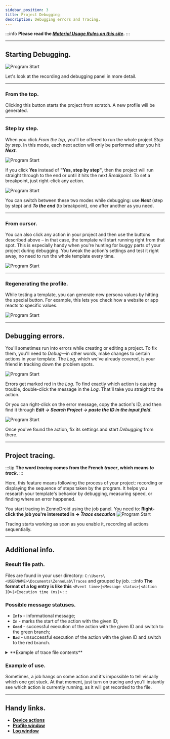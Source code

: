 ```yaml
---
sidebar_position: 3
title: Project Debugging
description: Debugging errors and Tracing.
---
```

:::info **Please read the [*Material Usage Rules on this site*](../Disclaimer).**
:::
_______________________________________________
## Starting Debugging.
![Program Start](./assets/Debugging/Debugging_pic3.png)

Let's look at the recording and debugging panel in more detail.
_______________________________________________
### From the top.
Clicking this button starts the project from scratch. A new profile will be generated.

_______________________________________________
### Step by step.
When you click *From the top*, you'll be offered to run the whole project *Step by step*. In this mode, each next action will only be performed after you hit ***Next***.

![Program Start](./assets/Debugging/Debugging_pic4.png)

If you click **Yes** instead of **"Yes, step by step"**, then the project will run straight through to the end or until it hits the next *Breakpoint*. To set a breakpoint, just right-click any action.

![Program Start](./assets/Debugging/Debugging_pic5.png)

You can switch between these two modes while debugging: use ***Next*** (step by step) and ***To the end*** (to breakpoint), one after another as you need.

_______________________________________________
### From cursor.
You can also click any action in your project and then use the buttons described above – in that case, the template will start running right from that spot. This is especially handy when you're hunting for buggy parts of your project during debugging. You tweak the action's settings and test it right away, no need to run the whole template every time.

![Program Start](./assets/Debugging/Debugging_pic6.png)
_______________________________________________
### Regenerating the profile.
While testing a template, you can generate new persona values by hitting the special button. For example, this lets you check how a website or app reacts to specific values.

![Program Start](./assets/Debugging/Debugging_pic7.png)
_______________________________________________
## Debugging errors.
You'll sometimes run into errors while creating or editing a project. To fix them, you'll need to *Debug*—in other words, make changes to certain actions in your template. The *Log*, which we've already covered, is your friend in tracking down the problem spots.

![Program Start](./assets/Debugging/Debugging_pic2.png)

Errors get marked red in the *Log*. To find exactly which action is causing trouble, double-click the message in the *Log*. That'll take you straight to the action.

Or you can right-click on the error message, copy the action's ID, and then find it through ***Edit → Search Project → paste the ID in the input field***.

![Program Start](./assets/Debugging/Debugging_pic1.png)

Once you've found the action, fix its settings and start *Debugging* from there.
_______________________________________________
## Project tracing.
:::tip **The word *tracing* comes from the French *tracer*, which means *to track*.**
:::

Here, this feature means following the process of your project: recording or displaying the sequence of steps taken by the program. It helps you research your template's behavior by debugging, measuring speed, or finding where an error happened.

You start tracing in ZennoDroid using the job panel. You need to:
**Right-click the job you're interested in → *Trace execution***
![Program Start](./assets/Debugging/Debugging_pic8.png)

Tracing starts working as soon as you enable it, recording all actions sequentially.
_______________________________________________
## Additional info.
### Result file path.
Files are found in your user directory: `C:\Users\<USERNAME>\Documents\ZennoLab\Traces` and grouped by job.
:::info **The format of a log entry is like this**
`<Event time>|<Message status>|<Action ID>|<Execution time (ms)>`
:::
### Possible message statuses.
- **`Info`** - informational message;
- **`In`** - marks the start of the action with the given ID;
- **`Good`** - successful execution of the action with the given ID and switch to the green branch;
- **`Bad`** - unsuccessful execution of the action with the given ID and switch to the red branch.

<details>
<summary>**Example of trace file contents**</summary>
<!--All you need is a blank line-->
    ```
    23-02-2021 06:08:59.3600|Info|---Project Start Execute---|
    23-02-2021 06:09:17.9110|In  |cca-1035|
    23-02-2021 06:09:20.5203|Good|cca-1035|2520
    23-02-2021 06:09:20.5525|In  |8c7d7d95-d574-43a5-a677-6ebc17490caf|
    23-02-2021 06:09:27.3366|Good|8c7d7d95-d574-43a5-a677-6ebc17490caf|6721
    23-02-2021 06:09:27.3571|In  |03aa3431-0d85-4374-ad32-2821d22f1674|
    23-02-2021 06:09:27.3708|Good|03aa3431-0d85-4374-ad32-2821d22f1674|3
    23-02-2021 06:09:27.3893|In  |re-2884|
    23-02-2021 06:09:28.3229|Good|re-2884|918
    23-02-2021 06:09:28.3356|In  |00b6f04c-711c-4362-9404-f8fb2fdf5a51|
    23-02-2021 06:09:28.3463|Good|00b6f04c-711c-4362-9404-f8fb2fdf5a51|0
    23-02-2021 06:09:28.3571|In  |re-4835|
    23-02-2021 06:09:29.0290|Good|re-4835|661
    23-02-2021 06:09:29.0455|In  |67c9448b-ebbe-4f54-8206-868f8ddc38c3|
    23-02-2021 06:09:29.0612|Good|67c9448b-ebbe-4f54-8206-868f8ddc38c3|2
    23-02-2021 06:09:29.3509|Info|---Project Executed---|  
    ```
</details>

### Example of use.
Sometimes, a job hangs on some action and it's impossible to tell visually which one got stuck. At that moment, just turn on tracing and you'll instantly see which action is currently running, as it will get recorded to the file.
_______________________________________________
## Handy links.
- [**Device actions**](../Android/ProLite/action)
- [**Profile window**](./Interface/Work_with_Profile)
- [**Log window**](../pm/Interface/Log_window)